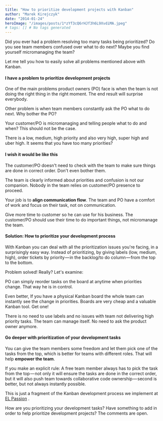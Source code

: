```yaml
---
title: "How to prioritize development projects with Kanban"
author: "Marek Kirejczyk"
date: "2014-01-24"
heroImage: "/images/posts/1*zYf3cQ6rHJf3h6L9XvdiMA.jpeg"
# tags: [] # No tags generated
---
```


Did you ever had a problem resolving too many tasks being prioritized? Do you see team members confused over what to do next? Maybe you find yourself micromanaging the team?

Let me tell you how to easily solve all problems mentioned above with Kanban.

#### I have a problem to prioritize development projects
One of the main problems product owners (PO) face is when the team is not doing the right thing in the right moment. The end result will surprise everybody.

Other problem is when team members constantly ask the PO what to do next. Why bother the PO?

Your customer/PO is micromanaging and telling people what to do and when? This should not be the case.

There is a low, medium, high priority and also very high, super high and uber high. It seems that you have too many priorities?

#### I wish it would be like this
The customer/PO doesn't need to check with the team to make sure things are done in correct order. Don't even bother them.

The team is clearly informed about priorities and confusion is not our companion. Nobody in the team relies on customer/PO presence to proceed.

Your job is to **align communication flow**. The team and PO have a comfort of work and focus on their task, not on communication.

Give more time to customer so he can use for his business. The customer/PO should use their time to do important things, not micromanage the team.

#### Solution: How to prioritize your development process
With Kanban you can deal with all the prioritization issues you're facing, in a surprisingly easy way. Instead of prioritizing, by giving labels (low, medium, high), order tickets by priority — in the backlog/to do column — from the top to the bottom.

Problem solved! Really? Let's examine:

PO can simply reorder tasks on the board at anytime when priorities change. That way he is in control.

Even better, If you have a physical Kanban board the whole team can instantly see the change in priorities. Boards are very cheap and a valuable Kanban tool. Get one!

There is no need to use labels and no issues with team not delivering high priority tasks. The team can manage itself. No need to ask the product owner anymore.

#### Go deeper with prioritization of your development tasks
You can give the team members some freedom and let them pick one of the tasks from the top, which is better for teams with different roles. That will help **empower the team**.

If you make an explicit rule: A free team member always has to pick the task from the top — not only it will ensure the tasks are done in the correct order, but it will also push team towards collaborative code ownership — second is better, but not always instantly possible.

This is just a fragment of the Kanban development process we implement at [EL Passion](http://www.elpassion.com) .

How are you prioritizing your development tasks? Have something to add in order to help prioritize development projects? The comments are open.